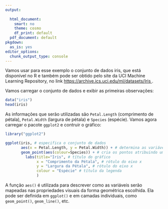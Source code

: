 ```yaml
---
output:
  
  html_document: 
    smart: no
    theme: cosmo
    df_print: default
  pdf_document: default
pkgdown:
  as_is: yes
editor_options:
  chunk_output_type: console
---
```

<style type="text/css">
.main-container {
  max-width: 1400px;
  margin-left: auto;
  margin-right: auto;
  font-size: 13pt;
}
</style>


Vamos usar para esse exemplo o conjunto de dados iris, que está disponível no R e também pode ser obtido pelo site da UCI Machine Learning Repository, no link <a href = "https://archive.ics.uci.edu/ml/datasets/Iris" target="_blank">https://archive.ics.uci.edu/ml/datasets/Iris </a>.

Vamos carregar o conjunto de dados e exibir as primeiras observações:

```r
data("iris")
head(iris)
```

As informações que serão utilizadas são `Petal.Length` (comprimento de pétala), `Petal.Width` (largura de pétala) e `Species` (espécie). Vamos agora carregar o pacote `ggplot2` e contruir o gráfico:

```r
library("ggplot2")

ggplot(iris, # especifica o conjunto de dados
       aes(x = Petal.Length, y = Petal.Width)) + # determina as variáveis para os eixos x e y
       geom_point(aes(colour=Species)) + # cria os pontos atribuindo uma cor para cada espécie
         labs(title="Iris", # título do gráfico
              x = "Comprimento da Pétala", # rótulo do eixo x
              y = "Largura da Pétala", # rótulo do eixo x
              colour = "Espécie" # título da legenda
              )

```

A função `aes()` é utilizada para descrever como as variáveis serão mapeadas nas propriedades visuais da forma geométrica escolhida. Ela pode ser definida em `ggplot()` e em camadas individuais, como `geom_point()`, `geom_line()`, etc.
